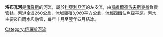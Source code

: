 '''洛布瓦河'''是[[俄羅斯|俄羅斯]]的河流，屬於[[利亞利亞河|利亞利亞河]]的左支流，由[[斯維爾德洛夫斯克州|斯維爾德洛夫斯克州]]負責管轄，河道全長260公里，流域面積3,980平方公里，流經[[西西伯利亞平原|西西伯利亞平原]]，河水主要來自雨水和融雪，每年十月至翌年四月結冰。

{{Russia-geo-stub}}
[[Category:俄羅斯河流|Category:俄羅斯河流]]